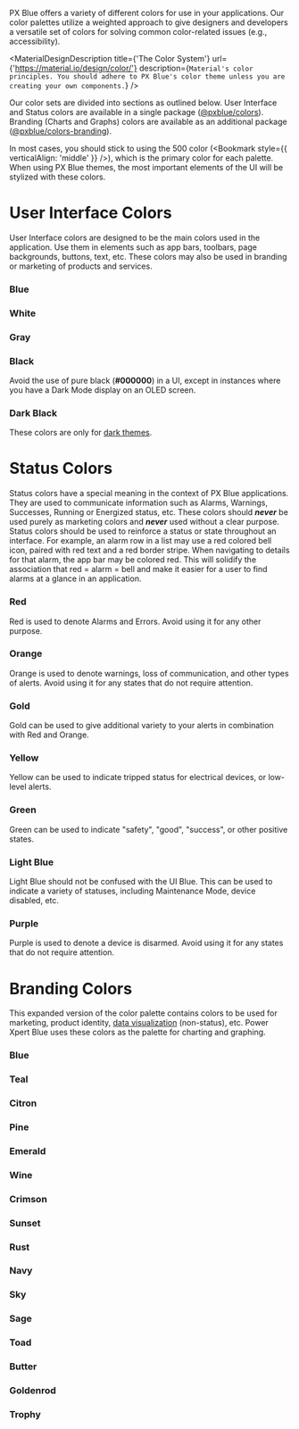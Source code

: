 
<!-- KEYWORDS: design style color palette branding -->

<HeadlineWithToggle />

PX Blue offers a variety of different colors for use in your applications. Our color palettes utilize a weighted approach to give designers and developers a versatile set of colors for solving common color-related issues (e.g., accessibility).

<MaterialDesignDescription
    title={'The Color System'}
    url={'https://material.io/design/color/'}
    description={`Material's color principles. You should adhere to PX Blue's color theme unless you are creating your own components.`}
/>

Our color sets are divided into sections as outlined below. User Interface and Status colors are available in a single package ([@pxblue/colors](https://www.npmjs.com/package/@pxblue/colors)). Branding (Charts and Graphs) colors are available as an additional package ([@pxblue/colors-branding](https://www.npmjs.com/package/@pxblue/colors-branding)).

In most cases, you should stick to using the 500 color (<Bookmark style={{ verticalAlign: 'middle' }} />), which is the primary color for each palette. When using PX Blue themes, the most important elements of the UI will be stylized with these colors.

<Divider />

# User Interface Colors

User Interface colors are designed to be the main colors used in the application. Use them in elements such as app bars, toolbars, page backgrounds, buttons, text, etc. These colors may also be used in branding or marketing of products and services.

### Blue

<ColorPalette palette={Colors.blue} />

### White

<ColorPalette palette={Colors.white} />

### Gray

<ColorPalette palette={Colors.gray} />

### Black

Avoid the use of pure black (**#000000**) in a UI, except in instances where you have a Dark Mode display on an OLED screen.

<ColorPalette palette={Colors.black} />

### Dark Black

These colors are only for [dark themes](/style/themes#dark-theme--blue-dark-theme).

<ColorPalette palette={Colors.darkBlack} />
<Divider />

# Status Colors

Status colors have a special meaning in the context of PX Blue applications. They are used to communicate information such as Alarms, Warnings, Successes, Running or Energized status, etc. These colors should **_never_** be used purely as marketing colors and **_never_** used without a clear purpose. Status colors should be used to reinforce a status or state throughout an interface. For example, an alarm row in a list may use a red colored bell icon, paired with red text and a red border stripe. When navigating to details for that alarm, the app bar may be colored red. This will solidify the association that red = alarm = bell and make it easier for a user to find alarms at a glance in an application.

### Red

Red is used to denote Alarms and Errors. Avoid using it for any other purpose.

<ColorPalette palette={Colors.red} />

### Orange

Orange is used to denote warnings, loss of communication, and other types of alerts. Avoid using it for any states that do not require attention.

<ColorPalette palette={Colors.orange} />

### Gold

Gold can be used to give additional variety to your alerts in combination with Red and Orange.

<ColorPalette palette={Colors.gold} />

### Yellow

Yellow can be used to indicate tripped status for electrical devices, or low-level alerts.

<ColorPalette palette={Colors.yellow} />

### Green

Green can be used to indicate "safety", "good", "success", or other positive states.

<ColorPalette palette={Colors.green} />

### Light Blue

Light Blue should not be confused with the UI Blue. This can be used to indicate a variety of statuses, including Maintenance Mode, device disabled, etc.

<ColorPalette palette={Colors.lightBlue} />

### Purple

Purple is used to denote a device is disarmed. Avoid using it for any states that do not require attention.

<ColorPalette palette={Colors.purple} />
<Divider />

# Branding Colors

This expanded version of the color palette contains colors to be used for marketing, product identity, [data visualization](/patterns/visualizations) (non-status), etc. Power Xpert Blue uses these colors as the palette for charting and graphing.

### Blue

<ColorPalette palette={BrandingColors.blue} />

### Teal

<ColorPalette palette={BrandingColors.teal} />

### Citron

<ColorPalette palette={BrandingColors.citron} />

### Pine

<ColorPalette palette={BrandingColors.pine} />

### Emerald

<ColorPalette palette={BrandingColors.emerald} />

### Wine

<ColorPalette palette={BrandingColors.wine} />

### Crimson

<ColorPalette palette={BrandingColors.crimson} />

### Sunset

<ColorPalette palette={BrandingColors.sunset} />

### Rust

<ColorPalette palette={BrandingColors.rust} />

### Navy

<ColorPalette palette={BrandingColors.navy} />

### Sky

<ColorPalette palette={BrandingColors.sky} />

### Sage

<ColorPalette palette={BrandingColors.sage} />

### Toad

<ColorPalette palette={BrandingColors.toad} />

### Butter

<ColorPalette palette={BrandingColors.butter} />

### Goldenrod

<ColorPalette palette={BrandingColors.goldenrod} />

### Trophy

<ColorPalette palette={BrandingColors.trophy} />
